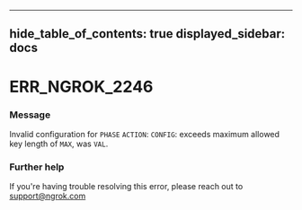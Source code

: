 

---
hide_table_of_contents: true
displayed_sidebar: docs
---


# ERR_NGROK_2246

### Message
Invalid configuration for `PHASE` `ACTION`: `CONFIG`: exceeds maximum allowed key length of `MAX`, was `VAL`.

<ErrorDetails />



### Further help
If you're having trouble resolving this error, please reach out to [support@ngrok.com](mailto:support@ngrok.com?subject=Help%20with%20ERR_NGROK_2246)

